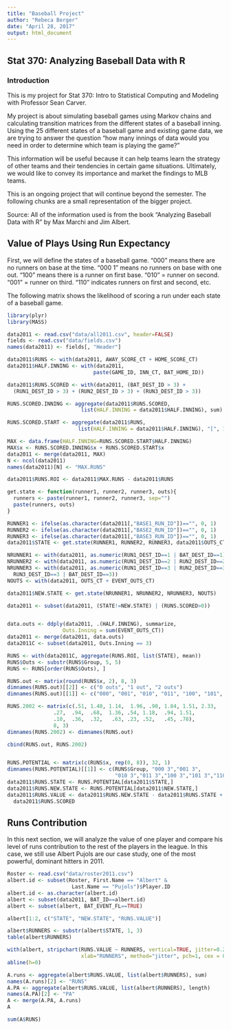 ```yaml
---
title: "Baseball Project"
author: "Rebeca Berger"
date: "April 28, 2017"
output: html_document
---
```


## Stat 370: Analyzing Baseball Data with R 

### Introduction

This is my project for Stat 370: Intro to Statistical Computing and Modeling with Professor Sean Carver. 

My project is about simulating baseball games using Markov chains and calculating transition matrices from the different states of a baseball inning. Using the 25 different states of a baseball game and existing game data, we are trying to answer the question "how many innings of data would you need in order to determine which team is playing the game?" 

This information will be useful because it can help teams learn the strategy of other teams and their tendencies in certain game situations. Ultimately, we would like to convey its importance and market the findings to MLB teams.

This is an ongoing project that will continue beyond the semester. 
The following chunks are a small representation of the bigger project. 

Source: All of the information used is from the book "Analyzing Baseball Data with R" by Max Marchi and Jim Albert. 


## Value of Plays Using Run Expectancy 

First, we will define the states of a baseball game. "000" means there are no runners on base at the time. "000  1" means no runners on base with one out. "100" means there is a runner on first base. "010" = runner on second. "001" = runner on third. "110" indicates runners on first and second, etc. 

The following matrix shows the likelihood of scoring a run under each state of a baseball game.
```r
library(plyr)
library(MASS)

data2011 <- read.csv("data/all2011.csv", header=FALSE)
fields <- read.csv("data/fields.csv")
names(data2011) <- fields[, "Header"]

data2011$RUNS <- with(data2011, AWAY_SCORE_CT + HOME_SCORE_CT)
data2011$HALF.INNING <- with(data2011, 
                            paste(GAME_ID, INN_CT, BAT_HOME_ID))

data2011$RUNS.SCORED <- with(data2011, (BAT_DEST_ID > 3) +
  (RUN1_DEST_ID > 3) + (RUN2_DEST_ID > 3) + (RUN3_DEST_ID > 3))

RUNS.SCORED.INNING <- aggregate(data2011$RUNS.SCORED, 
                        list(HALF.INNING = data2011$HALF.INNING), sum)

RUNS.SCORED.START <- aggregate(data2011$RUNS, 
                       list(HALF.INNING = data2011$HALF.INNING), "[", 1)

MAX <- data.frame(HALF.INNING=RUNS.SCORED.START$HALF.INNING)
MAX$x <- RUNS.SCORED.INNING$x + RUNS.SCORED.START$x
data2011 <- merge(data2011, MAX)
N <- ncol(data2011)
names(data2011)[N] <- "MAX.RUNS"

data2011$RUNS.ROI <- data2011$MAX.RUNS - data2011$RUNS

get.state <- function(runner1, runner2, runner3, outs){
  runners <- paste(runner1, runner2, runner3, sep="")
  paste(runners, outs)                      
}

RUNNER1 <- ifelse(as.character(data2011[,"BASE1_RUN_ID"])=="", 0, 1)
RUNNER2 <- ifelse(as.character(data2011[,"BASE2_RUN_ID"])=="", 0, 1)
RUNNER3 <- ifelse(as.character(data2011[,"BASE3_RUN_ID"])=="", 0, 1)
data2011$STATE <- get.state(RUNNER1, RUNNER2, RUNNER3, data2011$OUTS_CT)

NRUNNER1 <- with(data2011, as.numeric(RUN1_DEST_ID==1 | BAT_DEST_ID==1))
NRUNNER2 <- with(data2011, as.numeric(RUN1_DEST_ID==2 | RUN2_DEST_ID==2 | BAT_DEST_ID==2))
NRUNNER3 <- with(data2011, as.numeric(RUN1_DEST_ID==3 | RUN2_DEST_ID==3 |
  RUN3_DEST_ID==3 | BAT_DEST_ID==3))
NOUTS <- with(data2011, OUTS_CT + EVENT_OUTS_CT)

data2011$NEW.STATE <- get.state(NRUNNER1, NRUNNER2, NRUNNER3, NOUTS)

data2011 <- subset(data2011, (STATE!=NEW.STATE) | (RUNS.SCORED>0))


data.outs <- ddply(data2011, .(HALF.INNING), summarize,
                  Outs.Inning = sum(EVENT_OUTS_CT))
data2011 <- merge(data2011, data.outs)
data2011C <- subset(data2011, Outs.Inning == 3)

RUNS <- with(data2011C, aggregate(RUNS.ROI, list(STATE), mean))
RUNS$Outs <- substr(RUNS$Group, 5, 5)
RUNS <- RUNS[order(RUNS$Outs), ]

RUNS.out <- matrix(round(RUNS$x, 2), 8, 3)
dimnames(RUNS.out)[[2]] <- c("0 outs", "1 out", "2 outs")
dimnames(RUNS.out)[[1]] <- c("000", "001", "010", "011", "100", "101", "110", "111")

RUNS.2002 <- matrix(c(.51, 1.40, 1.14,  1.96, .90, 1.84, 1.51, 2.33,
               .27,  .94,  .68,  1.36, .54, 1.18,  .94, 1.51,
               .10,  .36,  .32,   .63, .23, .52,   .45, .78),
               8, 3)
dimnames(RUNS.2002) <- dimnames(RUNS.out)

cbind(RUNS.out, RUNS.2002)


RUNS.POTENTIAL <- matrix(c(RUNS$x, rep(0, 8)), 32, 1)
dimnames(RUNS.POTENTIAL)[[1]] <- c(RUNS$Group, "000 3","001 3",
                                   "010 3","011 3","100 3","101 3","110 3","111 3") 
data2011$RUNS.STATE <- RUNS.POTENTIAL[data2011$STATE,]
data2011$RUNS.NEW.STATE <- RUNS.POTENTIAL[data2011$NEW.STATE,]
data2011$RUNS.VALUE <- data2011$RUNS.NEW.STATE - data2011$RUNS.STATE + 
  data2011$RUNS.SCORED

```

## Runs Contribution

In this next section, we will analyze the value of one player and compare his level of runs contribution to the rest of the players in the league. In this case, we still use Albert Pujols are our case study, one of the most powerful, dominant hitters in 2011. 


``` r
Roster <- read.csv("data/roster2011.csv")
albert.id <- subset(Roster, First.Name == "Albert" &
                     Last.Name == "Pujols")$Player.ID
albert.id <- as.character(albert.id)
albert <- subset(data2011, BAT_ID==albert.id)
albert <- subset(albert, BAT_EVENT_FL==TRUE)

albert[1:2, c("STATE", "NEW.STATE", "RUNS.VALUE")]

albert$RUNNERS <- substr(albert$STATE, 1, 3)
table(albert$RUNNERS)

with(albert, stripchart(RUNS.VALUE ~ RUNNERS, vertical=TRUE, jitter=0.2,
                        xlab="RUNNERS", method="jitter", pch=1, cex = 0.8))
abline(h=0)

A.runs <- aggregate(albert$RUNS.VALUE, list(albert$RUNNERS), sum)
names(A.runs)[2] <- "RUNS"
A.PA <- aggregate(albert$RUNS.VALUE, list(albert$RUNNERS), length)
names(A.PA)[2] <- "PA"
A <- merge(A.PA, A.runs)
A

sum(A$RUNS)

```


